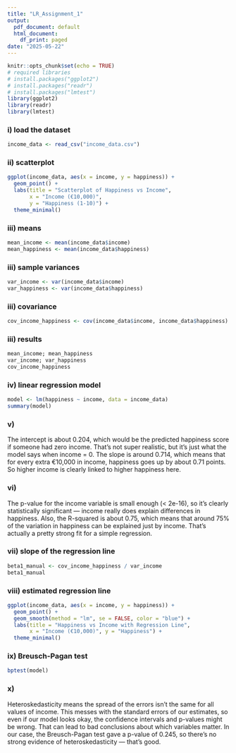 ---
title: "LR_Assignment_1"
output:
  pdf_document: default
  html_document:
    df_print: paged
date: "2025-05-22"
---
```{r setup, include=FALSE}
knitr::opts_chunk$set(echo = TRUE)
# required libraries
# install.packages("ggplot2")
# install.packages("readr")
# install.packages("lmtest")
library(ggplot2)
library(readr)
library(lmtest)
```

### i) load the dataset
```{r}
income_data <- read_csv("income_data.csv")
```
### ii) scatterplot
```{r}
ggplot(income_data, aes(x = income, y = happiness)) +
  geom_point() +
  labs(title = "Scatterplot of Happiness vs Income",
       x = "Income (€10,000)",
       y = "Happiness (1-10)") +
  theme_minimal()
```
### iii) means
```{r}
mean_income <- mean(income_data$income)
mean_happiness <- mean(income_data$happiness)
```
### iii) sample variances
```{r}
var_income <- var(income_data$income)
var_happiness <- var(income_data$happiness)
```
### iii) covariance
```{r}
cov_income_happiness <- cov(income_data$income, income_data$happiness)
```
### iii) results
```{r}
mean_income; mean_happiness
var_income; var_happiness
cov_income_happiness
```
### iv) linear regression model
```{r}
model <- lm(happiness ~ income, data = income_data)
summary(model)
```
### v) 
The intercept is about 0.204, which would be the predicted happiness score if someone had zero income. That’s not super realistic, but it's just what the model says when income = 0.
The slope is around 0.714, which means that for every extra €10,000 in income, happiness goes up by about 0.71 points. So higher income is clearly linked to higher happiness here.

### vi)
The p-value for the income variable is small enough (< 2e-16), so it's clearly statistically significant — income really does explain differences in happiness.
Also, the R-squared is about 0.75, which means that around 75% of the variation in happiness can be explained just by income. That’s actually a pretty strong fit for a simple regression.

### vii) slope of the regression line
```{r}
beta1_manual <- cov_income_happiness / var_income
beta1_manual
```
### viii) estimated regression line
```{r}
ggplot(income_data, aes(x = income, y = happiness)) +
  geom_point() +
  geom_smooth(method = "lm", se = FALSE, color = "blue") +
  labs(title = "Happiness vs Income with Regression Line",
       x = "Income (€10,000)", y = "Happiness") +
  theme_minimal()
```

### ix) Breusch-Pagan test

```{r}
bptest(model)
```
### x)
Heteroskedasticity means the spread of the errors isn’t the same for all values of income. This messes with the standard errors of our estimates, so even if our model looks okay, the confidence intervals and p-values might be wrong. That can lead to bad conclusions about which variables matter.
In our case, the Breusch-Pagan test gave a p-value of 0.245, so there’s no strong evidence of heteroskedasticity — that’s good.

